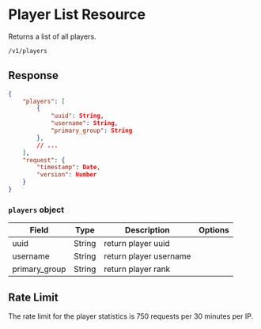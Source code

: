 # Player List Resource

Returns a list of all players.

```sh
/v1/players
```

## Response

```json
{
    "players": [
        {
            "uuid": String,
            "username": String,
            "primary_group": String
        },
        // ...
    ],
    "request": {
        "timestamp": Date,
        "version": Number
    }
}
```

### `players` object

| Field         | Type   | Description            | Options |
| ------------- | ------ | ---------------------- | ------- |
| uuid          | String | return player uuid     |         |
| username      | String | return player username |         |
| primary_group | String | return player rank     |         |

## Rate Limit

The rate limit for the player statistics is 750 requests per 30 minutes per IP.
